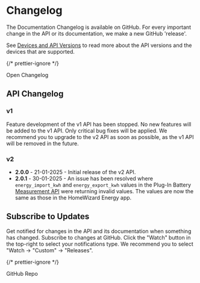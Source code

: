 
# Changelog

The Documentation Changelog is available on GitHub. For every important change in the API or its documentation, we make a new GitHub 'release'.

See [Devices and API Versions](/docs/introduction#devices) to read more about the API versions and the devices that are supported.

{/* prettier-ignore */}
<Link className='button button--primary' to='https://github.com/homewizard/api-documentation/releases'>Open Changelog</Link>

## API Changelog

### v1

Feature development of the v1 API has been stopped. No new features will be added to the v1 API. Only critical bug fixes will be applied. We recommend you to upgrade to the v2 API as soon as possible, as the v1 API will be removed in the future.

### v2

-   **2.0.0** - 21-01-2025 - Initial release of the v2 API.
-   **2.0.1** - 30-01-2025 - An issue has been resolved where `energy_import_kwh` and `energy_export_kwh` values in the Plug-In Battery [Measurement API](/docs/v2/measurement#plug-in-battery-hwe-bat) were returning invalid values. The values are now the same as those in the HomeWizard Energy app.

## Subscribe to Updates

Get notified for changes in the API and its documentation when something has changed. Subscribe to changes at GitHub. Click the "Watch" button in the top-right to select your notifications type. We recommend you to select "Watch → "Custom" → "Releases".

{/* prettier-ignore */}
<Link className='button button--primary' to='https://github.com/homewizard/api-documentation'>GitHub Repo</Link>
